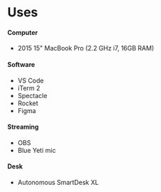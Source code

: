 
<SEO title="Uses" />

# Uses

#### Computer

- 2015 15" MacBook Pro (2.2 GHz i7, 16GB RAM)

#### Software

- VS Code
- iTerm 2
- Spectacle
- Rocket
- Figma

#### Streaming

- OBS
- Blue Yeti mic

#### Desk

- Autonomous SmartDesk XL
